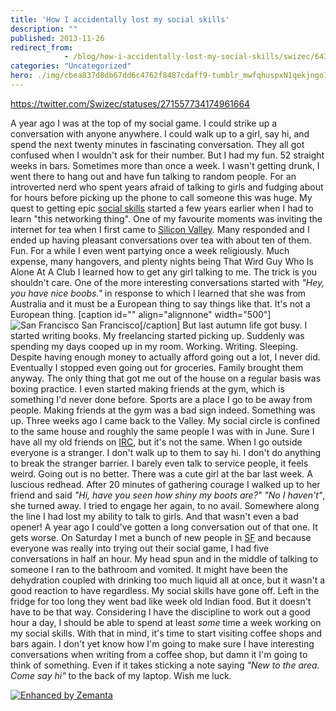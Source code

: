 ```yaml
---
title: 'How I accidentally lost my social skills'
description: ""
published: 2013-11-26
redirect_from: 
            - /blog/how-i-accidentally-lost-my-social-skills/swizec/6434
categories: "Uncategorized"
hero: ./img/cbea837d8db67dd6c4762f8487cdaff9-tumblr_mwfqhuspxN1qekjngo1_500.jpg
---
```

https://twitter.com/Swizec/statuses/271557734174961664

A year ago I was at the top of my social game. I could strike up a conversation with anyone anywhere. I could walk up to a girl, say hi, and spend the next twenty minutes in fascinating conversation. They all got confused when I wouldn&#x27;t ask for their number. But I had my fun. 52 straight weeks in bars. Sometimes more than once a week. I wasn&#x27;t getting drunk, I went there to hang out and have fun talking to random people. For an introverted nerd who spent years afraid of talking to girls and fudging about for hours before picking up the phone to call someone this was huge. My quest to getting epic [social skills](http://en.wikipedia.org/wiki/Social_skills "Social skills") started a few years earlier when I had to learn &quot;this networking thing&quot;. One of my favourite moments was inviting the internet for tea when I first came to [Silicon Valley](<http://maps.google.com/maps?ll=37.37,-122.04&amp;spn=1.0,1.0&amp;q=37.37,-122.04 (Silicon%20Valley)&amp;t=h> "Silicon Valley"). Many responded and I ended up having pleasant conversations over tea with about ten of them. Fun. For a while I even went partying once a week religiously. Much expense, many hangovers, and plenty nights being That Wird Guy Who Is Alone At A Club I learned how to get any girl talking to me. The trick is you shouldn&#x27;t care. One of the more interesting conversations started with _&quot;Hey, you have nice boobs.&quot;_ in response to which I learned that she was from Australia and it must be a European thing to say things like that. It&#x27;s not a European thing. \[caption id=&quot;&quot; align=&quot;alignnone&quot; width=&quot;500&quot;]![San Francisco](./img/cbea837d8db67dd6c4762f8487cdaff9-tumblr_mwfqhuspxN1qekjngo1_500.jpg) San Francisco\[/caption] But last autumn life got busy. I started writing books. My freelancing started picking up. Suddenly was spending my days cooped up in my room. Working. Writing. Sleeping. Despite having enough money to actually afford going out a lot, I never did. Eventually I stopped even going out for groceries. Family brought them anyway. The only thing that got me out of the house on a regular basis was boxing practice. I even started making friends at the gym, which is something I&#x27;d never done before. Sports are a place I go to be away from people. Making friends at the gym was a bad sign indeed. Something was up. Three weeks ago I came back to the Valley. My social circle is confined to the same house and roughly the same people I was with in June. Sure I have all my old friends on [IRC](http://en.wikipedia.org/wiki/Internet_Relay_Chat "Internet Relay Chat"), but it&#x27;s not the same. When I go outside everyone is a stranger. I don&#x27;t walk up to them to say hi. I don&#x27;t do anything to break the stranger barrier. I barely even talk to service people, it feels weird. Going out is no better. There was a cute girl at the bar last week. A luscious redhead. After 20 minutes of gathering courage I walked up to her friend and said _&quot;Hi, have you seen how shiny my boots are?&quot;_ _&quot;No I haven&#x27;t&quot;_, she turned away. I tried to engage her again, to no avail. Somewhere along the line I had lost my ability to talk to girls. And that wasn&#x27;t even a bad opener! A year ago I could&#x27;ve gotten a long conversation out of that one. It gets worse. On Saturday I met a bunch of new people in [SF](<http://maps.google.com/maps?ll=37.7833333333,-122.416666667&amp;spn=0.1,0.1&amp;q=37.7833333333,-122.416666667 (San%20Francisco)&amp;t=h> "San Francisco") and because everyone was really into trying out their social game, I had five conversations in half an hour. My head spun and in the middle of talking to someone I ran to the bathroom and vomited. It might have been the dehydration coupled with drinking too much liquid all at once, but it wasn&#x27;t a good reaction to have regardless. My social skills have gone off. Left in the fridge for too long they went bad like week old Indian food. But it doesn&#x27;t have to be that way. Considering I have the discipline to work out a good hour a day, I should be able to spend at least _some_ time a week working on my social skills. With that in mind, it&#x27;s time to start visiting coffee shops and bars again. I don&#x27;t yet know how I&#x27;m going to make sure I have interesting conversations when writing from a coffee shop, but damn it I&#x27;m going to think of something. Even if it takes sticking a note saying _&quot;New to the area. Come say hi&quot;_ to the back of my laptop. Wish me luck.

[![Enhanced by Zemanta](http://img.zemanta.com/zemified_e.png?x-id=3f574e08-70a9-4df6-93fa-2501dfddb027)](http://www.zemanta.com/?px "Enhanced by Zemanta")